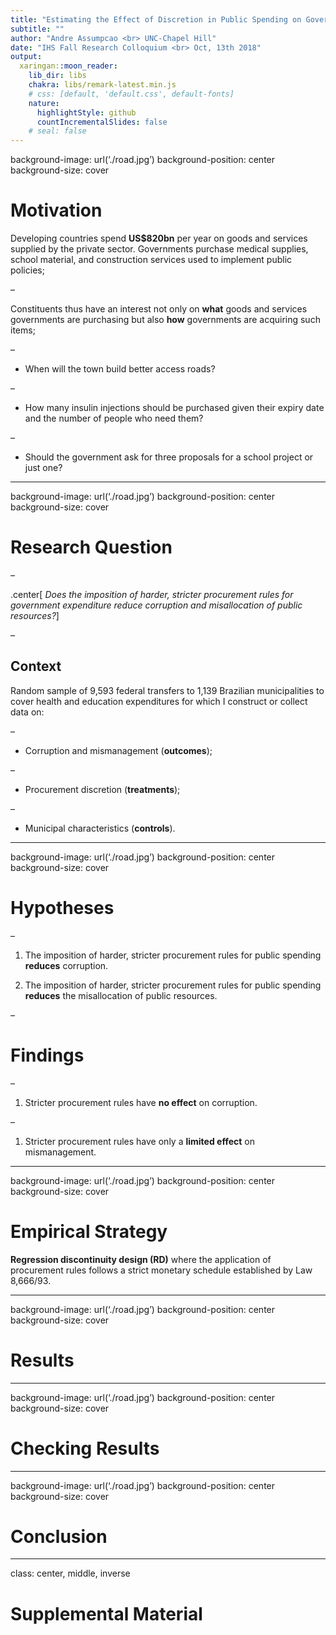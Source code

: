 ```yaml
---
title: "Estimating the Effect of Discretion in Public Spending on Government Performance: Evidence from Brazilian Municipalities"
subtitle: ""
author: "Andre Assumpcao <br> UNC-Chapel Hill"
date: "IHS Fall Research Colloquium <br> Oct, 13th 2018"
output:
  xaringan::moon_reader:
    lib_dir: libs
    chakra: libs/remark-latest.min.js
    # css: [default, 'default.css', default-fonts]
    nature:
      highlightStyle: github
      countIncrementalSlides: false
    # seal: false
---
```


background-image: url('./road.jpg')
background-position: center
background-size: cover

# Motivation

Developing countries spend **US$820bn** per year on goods and services supplied by the private sector. Governments purchase medical supplies, school material, and construction services used to implement public policies;

--

Constituents thus have an interest not only on **what** goods and services governments are purchasing but also **how** governments are acquiring such items;

--

- When will the town build better access roads? 

--

- How many insulin injections should be purchased given their expiry date and the number of people who need them?

--

- Should the government ask for three proposals for a school project or just one?

---

background-image: url('./road.jpg')
background-position: center
background-size: cover

# Research Question

--

.center[
*Does the imposition of harder, stricter procurement rules for government expenditure reduce corruption and misallocation of public resources?*
]

--

## Context

Random sample of 9,593 federal transfers to 1,139 Brazilian municipalities to cover health and education expenditures for which I construct or collect data on:

--
  
- Corruption and mismanagement (**outcomes**);
  
--
  
- Procurement discretion (**treatments**);
  
--
  
- Municipal characteristics (**controls**).

---

background-image: url('./road.jpg')
background-position: center
background-size: cover

# Hypotheses

--

1. The imposition of harder, stricter procurement rules for public spending **reduces** corruption.

1. The imposition of harder, stricter procurement rules for public spending **reduces** the misallocation of public resources.

--

# Findings

--

1. Stricter procurement rules have **no effect** on corruption. 

--

1. Stricter procurement rules have only a **limited effect** on mismanagement.

---

background-image: url('./road.jpg')
background-position: center
background-size: cover

# Empirical Strategy

**Regression discontinuity design (RD)** where the application of procurement rules follows a strict monetary schedule established by Law 8,666/93.

---

background-image: url('./road.jpg')
background-position: center
background-size: cover

# Results

---

background-image: url('./road.jpg')
background-position: center
background-size: cover

# Checking Results

---

background-image: url('./road.jpg')
background-position: center
background-size: cover

# Conclusion

---

class: center, middle, inverse

# Supplemental Material
